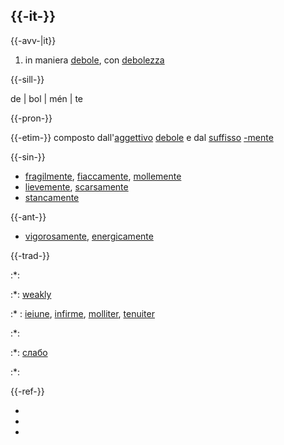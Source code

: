 == {{-it-}} ==
{{-avv-|it}}
{{Pn}}
# in maniera [[debole]], con [[debolezza]]

{{-sill-}}
; de | bol | mén | te

{{-pron-}}
{{IPA|/debolˈmente/}}

{{-etim-}}
composto dall'[[aggettivo]] [[debole]] e dal [[suffisso]] [[-mente]]

{{-sin-}}
* [[fragilmente]], [[fiaccamente]], [[mollemente]]
* [[lievemente]], [[scarsamente]]
* [[stancamente]]

{{-ant-}}
* [[vigorosamente]], [[energicamente]]

{{-trad-}}
{{Trad1|}}
:*{{fr}}: <!-- dopo i '':'' inserisci la traduzione nelle altre lingue -->
:*{{en}}: [[weakly]]
:* {{la}}: [[ieiune]], [[infirme]], [[molliter]], [[tenuiter]]
:*{{es}}:
:*{{ru}}: [[слабо]]
:*{{de}}:
{{Trad2}}

{{-ref-}}
* {{Fonte|dizit}}
* {{Fonte|hoep}}
* {{Fonte|sin-co}}

